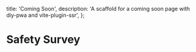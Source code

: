   title: 'Coming Soon',
  description:
    'A scaffold for a coming soon page with diy-pwa and vite-plugin-ssr',
};



# Safety Survey
<Survey />